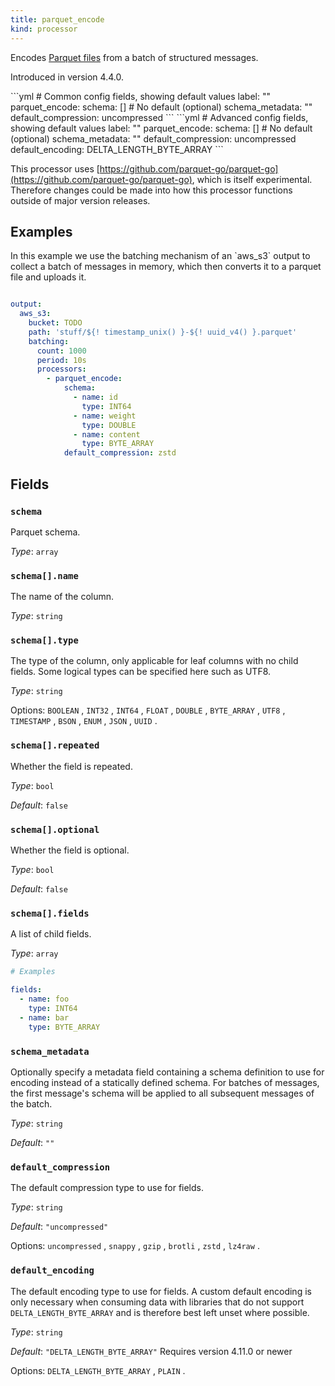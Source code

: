 ```yaml
---
title: parquet_encode
kind: processor
---
```


Encodes [Parquet files](https://parquet.apache.org/docs/) from a batch of structured messages.

Introduced in version 4.4.0.


<Tabs>
<TabItem label="Common">
```yml
# Common config fields, showing default values
label: ""
parquet_encode:
  schema: [] # No default (optional)
  schema_metadata: ""
  default_compression: uncompressed
```
</TabItem>
<TabItem label="Advanced">
```yml
# Advanced config fields, showing default values
label: ""
parquet_encode:
  schema: [] # No default (optional)
  schema_metadata: ""
  default_compression: uncompressed
  default_encoding: DELTA_LENGTH_BYTE_ARRAY
```
</TabItem>
</Tabs>

This processor uses [https://github.com/parquet-go/parquet-go](https://github.com/parquet-go/parquet-go), which is itself experimental. Therefore changes could be made into how this processor functions outside of major version releases.


## Examples

<Tabs>
<TabItem label="Writing Parquet Files to AWS S3">
In this example we use the batching mechanism of an `aws_s3` output to collect a batch of messages in memory, which then converts it to a parquet file and uploads it.

```yaml

output:
  aws_s3:
    bucket: TODO
    path: 'stuff/${! timestamp_unix() }-${! uuid_v4() }.parquet'
    batching:
      count: 1000
      period: 10s
      processors:
        - parquet_encode:
            schema:
              - name: id
                type: INT64
              - name: weight
                type: DOUBLE
              - name: content
                type: BYTE_ARRAY
            default_compression: zstd

```

</TabItem>
</Tabs>

## Fields

### `schema`

Parquet schema.


*Type*: `array`


### `schema[].name`

The name of the column.


*Type*: `string`


### `schema[].type`

The type of the column, only applicable for leaf columns with no child fields. Some logical types can be specified here such as UTF8.


*Type*: `string`


Options:
`BOOLEAN`
, `INT32`
, `INT64`
, `FLOAT`
, `DOUBLE`
, `BYTE_ARRAY`
, `UTF8`
, `TIMESTAMP`
, `BSON`
, `ENUM`
, `JSON`
, `UUID`
.

### `schema[].repeated`

Whether the field is repeated.


*Type*: `bool`

*Default*: `false`

### `schema[].optional`

Whether the field is optional.


*Type*: `bool`

*Default*: `false`

### `schema[].fields`

A list of child fields.


*Type*: `array`


```yml
# Examples

fields:
  - name: foo
    type: INT64
  - name: bar
    type: BYTE_ARRAY
```

### `schema_metadata`

Optionally specify a metadata field containing a schema definition to use for encoding instead of a statically defined schema. For batches of messages, the first message's schema will be applied to all subsequent messages of the batch.


*Type*: `string`

*Default*: `""`

### `default_compression`

The default compression type to use for fields.


*Type*: `string`

*Default*: `"uncompressed"`

Options:
`uncompressed`
, `snappy`
, `gzip`
, `brotli`
, `zstd`
, `lz4raw`
.

### `default_encoding`

The default encoding type to use for fields. A custom default encoding is only necessary when consuming data with libraries that do not support `DELTA_LENGTH_BYTE_ARRAY` and is therefore best left unset where possible.


*Type*: `string`

*Default*: `"DELTA_LENGTH_BYTE_ARRAY"`
Requires version 4.11.0 or newer

Options:
`DELTA_LENGTH_BYTE_ARRAY`
, `PLAIN`
.


